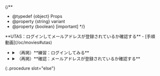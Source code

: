 
{/**
  * @typedef {object} Props
  * @property {string} variant
  * @property {boolean} [important]
  */}

<If cond={props.important}>
  **UTAS：ログインしてメールアドレスが登録されているか確認する**
  - [手順動画](/oc/movies#utas)
  <LoginAndConfirmEmail variant={props.variant} support={props.variant === "oc"} />

  - <details>
      <summary>（再掲）**練習：ログインしてみる**</summary>
      <Login variant={props.variant} support={props.variant === "oc"} />
    </details>
  - <details>
      <summary>（再掲）**確認：メールアドレスが登録されているか確認する**</summary>
      <ConfirmEmail support={props.variant === "oc"} />
    </details>
  {:.procedure slot="else"}
</If>
